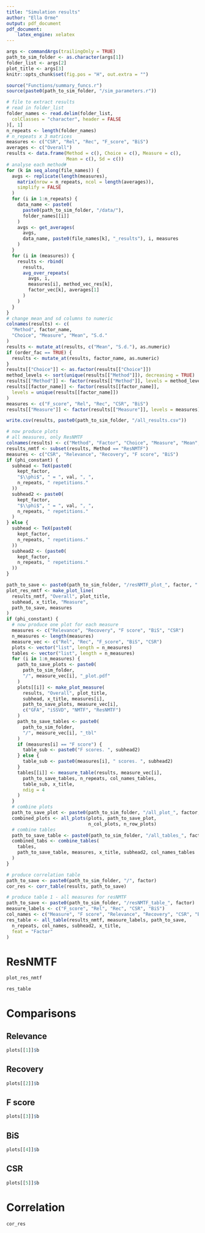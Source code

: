 ```yaml
---
title: "Simulation results"
author: "Ella Orme"
output: pdf_document
pdf_document:
    latex_engine: xelatex
---
```


```r
args <- commandArgs(trailingOnly = TRUE)
path_to_sim_folder <- as.character(args[1])
folder_list <- args[2]
plot_title <- args[3]
knitr::opts_chunk$set(fig.pos = "H", out.extra = "")
```


```r
source("Functions/summary_funcs.r")
source(paste0(path_to_sim_folder, "/sim_parameters.r"))

# file to extract results
# read in folder_list
folder_names <- read.delim(folder_list,
  colClasses = "character", header = FALSE
)[, 1]
n_repeats <- length(folder_names)
# n_repeats x 3 matrices
measures <- c("CSR", "Rel", "Rec", "F_score", "BiS")
averages <- c("Overall")
results <- data.frame(Method = c(), Choice = c(), Measure = c(),
                      Mean = c(), Sd = c())
# analyse each method#
for (k in seq_along(file_names)) {
  avgs <- replicate(length(measures),
    matrix(nrow = n_repeats, ncol = length(averages)),
    simplify = FALSE
  )
  for (i in 1:n_repeats) {
    data_name <- paste0(
      paste0(path_to_sim_folder, "/data/"),
      folder_names[[i]]
    )
    avgs <- get_averages(
      avgs,
      data_name, paste0(file_names[k], "_results"), i, measures
    )
  }
  for (i in (measures)) {
    results <- rbind(
      results,
      avg_over_repeats(
        avgs, i,
        measures[i], method_vec_res[k],
        factor_vec[k], averages[1]
      )
    )
  }
}
# change mean and sd columns to numeric
colnames(results) <- c(
  "Method", factor_name,
  "Choice", "Measure", "Mean", "S.d."
)
results <- mutate_at(results, c("Mean", "S.d."), as.numeric)
if (order_fac == TRUE) {
  results <- mutate_at(results, factor_name, as.numeric)
}
results[["Choice"]] <- as.factor(results[["Choice"]])
method_levels <- sort(unique(results[["Method"]]), decreasing = TRUE)
results[["Method"]] <- factor(results[["Method"]], levels = method_levels)
results[[factor_name]] <- factor(results[[factor_name]],
  levels = unique(results[[factor_name]])
)
measures <- c("F_score", "Rel", "Rec", "CSR", "BiS")
results[["Measure"]] <- factor(results[["Measure"]], levels = measures)

write.csv(results, paste0(path_to_sim_folder, "/all_results.csv"))

# now produce plots
# all measures, only ResNMTF
colnames(results) <- c("Method", "Factor", "Choice", "Measure", "Mean", "S.d.")
results_nmtf <- subset(results, Method == "ResNMTF")
measures <- c("CSR", "Relevance", "Recovery", "F score", "BiS")
if (phi_constant) {
  subhead <- TeX(paste0(
    kept_factor,
    "$\\phi$", " = ", val, ", ",
    n_repeats, " repetitions."
  ))
  subhead2 <- paste0(
    kept_factor,
    "$\\phi$", " = ", val, ", ",
    n_repeats, " repetitions."
  )
} else {
  subhead <- TeX(paste0(
    kept_factor,
    n_repeats, " repetitions."
  ))
  subhead2 <- (paste0(
    kept_factor,
    n_repeats, " repetitions."
  ))
}

path_to_save <- paste0(path_to_sim_folder, "/resNMTF_plot_", factor, ".pdf")
plot_res_nmtf <- make_plot_line(
  results_nmtf, "Overall", plot_title,
  subhead, x_title, "Measure",
  path_to_save, measures
)
if (phi_constant) {
  # now produce one plot for each measure
  measures <- c("Relevance", "Recovery", "F score", "BiS", "CSR")
  n_measures <- length(measures)
  measure_vec <- c("Rel", "Rec", "F_score", "BiS", "CSR")
  plots <- vector("list", length = n_measures)
  tables <- vector("list", length = n_measures)
  for (i in 1:n_measures) {
    path_to_save_plots <- paste0(
      path_to_sim_folder,
      "/", measure_vec[i], "_plot.pdf"
    )
    plots[[i]] <- make_plot_measure(
      results, "Overall", plot_title,
      subhead, x_title, measures[i],
      path_to_save_plots, measure_vec[i],
      c("GFA", "iSSVD", "NMTF", "ResNMTF")
    )
    path_to_save_tables <- paste0(
      path_to_sim_folder,
      "/", measure_vec[i], "_tbl"
    )
    if (measures[i] == "F score") {
      table_sub <- paste0("F scores. ", subhead2)
    } else {
      table_sub <- paste0(measures[i], " scores. ", subhead2)
    }
    tables[[i]] <- measure_table(results, measure_vec[i],
      path_to_save_tables, n_repeats, col_names_tables,
      table_sub, x_title,
      ndig = 4
    )
  }
  # combine plots
  path_to_save_plot <- paste0(path_to_sim_folder, "/all_plot_", factor, ".pdf")
  combined_plots <- all_plots(plots, path_to_save_plot,
                              n_col_plots, n_row_plots)
  # combine tables
  path_to_save_table <- paste0(path_to_sim_folder, "/all_tables_", factor)
  combined_tabs <- combine_tables(
    tables,
    path_to_save_table, measures, x_title, subhead2, col_names_tables
  )
}

# produce correlation table
path_to_save <- paste0(path_to_sim_folder, "/", factor)
cor_res <- corr_table(results, path_to_save)

# produce table 1 - all measures for resNMTF
path_to_save <- paste0(path_to_sim_folder, "/resNMTF_table_", factor)
measure_labels <- c("F_score", "Rel", "Rec", "CSR", "BiS")
col_names <- c("Measure", "F score", "Relevance", "Recovery", "CSR", "BiS")
res_table <- all_table(results_nmtf, measure_labels, path_to_save,
  n_repeats, col_names, subhead2, x_title,
  feat = "Factor"
)
```

# ResNMTF

```r
plot_res_nmtf
```


```r
res_table
```

# Comparisons
## Relevance
```r
plots[[1]]$b
```

## Recovery
```r
plots[[2]]$b
```

## F score
```r
plots[[3]]$b
```


## BiS
```r
plots[[4]]$b
```

## CSR
```r
plots[[5]]$b
```

# Correlation
```r
cor_res
```